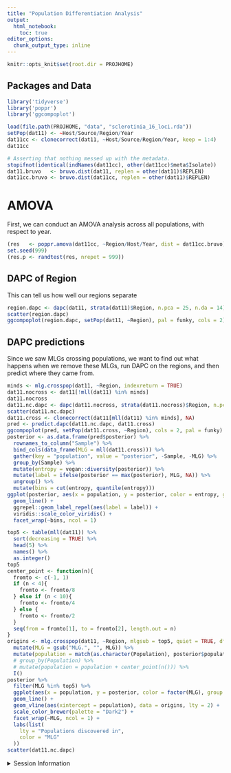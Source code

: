 ```yaml
---
title: "Population Differentiation Analysis"
output: 
  html_notebook:
    toc: true
editor_options: 
  chunk_output_type: inline
---
```




```r
knitr::opts_knit$set(root.dir = PROJHOME)
```




## Packages and Data

```r
library('tidyverse')
library('poppr')
library('ggcompoplot')
```

```r
load(file.path(PROJHOME, "data", "sclerotinia_16_loci.rda"))
setPop(dat11) <- ~Host/Source/Region/Year
dat11cc <- clonecorrect(dat11, ~Host/Source/Region/Year, keep = 1:4)
dat11cc

# Asserting that nothing messed up with the metadata.
stopifnot(identical(indNames(dat11cc), other(dat11cc)$meta$Isolate))
dat11.bruvo   <- bruvo.dist(dat11, replen = other(dat11)$REPLEN)
dat11cc.bruvo <- bruvo.dist(dat11cc, replen = other(dat11)$REPLEN)
```

# AMOVA

First, we can conduct an AMOVA analysis across all populations, with respect to
year.

```r
(res   <- poppr.amova(dat11cc, ~Region/Host/Year, dist = dat11cc.bruvo))
set.seed(999)
(res.p <- randtest(res, nrepet = 999))
```

## DAPC of Region

This can tell us how well our regions separate

```r
region.dapc <- dapc(dat11, strata(dat11)$Region, n.pca = 25, n.da = 14)
scatter(region.dapc)
ggcompoplot(region.dapc, setPop(dat11, ~Region), pal = funky, cols = 2)
```


## DAPC predictions

Since we saw MLGs crossing populations, we want to find out what happens when
we remove these MLGs, run DAPC on the regions, and then predict where they came
from.

```r
minds <- mlg.crosspop(dat11, ~Region, indexreturn = TRUE)
dat11.nocross <- dat11[!mll(dat11) %in% minds]
dat11.nocross
dat11.nc.dapc <- dapc(dat11.nocross, strata(dat11.nocross)$Region, n.pca = 11, n.da = 14)
scatter(dat11.nc.dapc)
dat11.cross <- clonecorrect(dat11[mll(dat11) %in% minds], NA)
pred <- predict.dapc(dat11.nc.dapc, dat11.cross)
ggcompoplot(pred, setPop(dat11.cross, ~Region), cols = 2, pal = funky)
posterior <- as.data.frame(pred$posterior) %>% 
  rownames_to_column("Sample") %>%
  bind_cols(data_frame(MLG = mll(dat11.cross))) %>%
  gather(key = "population", value = "posterior", -Sample, -MLG) %>%
  group_by(Sample) %>%
  mutate(entropy = vegan::diversity(posterior)) %>%
  mutate(label = ifelse(posterior == max(posterior), MLG, NA)) %>%
  ungroup() %>%
  mutate(bins = cut(entropy, quantile(entropy)))
ggplot(posterior, aes(x = population, y = posterior, color = entropy, group = Sample)) +
  geom_line() +
  ggrepel::geom_label_repel(aes(label = label)) +
  viridis::scale_color_viridis() +
  facet_wrap(~bins, ncol = 1)
```


```r
top5 <- table(mll(dat11)) %>% 
  sort(decreasing = TRUE) %>% 
  head(5) %>%
  names() %>%
  as.integer()
top5
center_point <- function(n){
  fromto <- c(-1, 1)
  if (n < 4){
    fromto <- fromto/8
  } else if (n < 10){
    fromto <- fromto/4
  } else {
    fromto <- fromto/2
  }
  seq(from = fromto[1], to = fromto[2], length.out = n)
}
origins <- mlg.crosspop(dat11, ~Region, mlgsub = top5, quiet = TRUE, df = TRUE) %>%
  mutate(MLG = gsub("MLG.", "", MLG)) %>%
  mutate(population = match(as.character(Population), posterior$population %>% unique %>% sort)) %>%
  # group_by(Population) %>%
  # mutate(population = population + center_point(n())) %>%
  I()
posterior %>%
  filter(MLG %in% top5) %>%
  ggplot(aes(x = population, y = posterior, color = factor(MLG), group = MLG)) +
  geom_line() +
  geom_vline(aes(xintercept = population), data = origins, lty = 2) +
  scale_color_brewer(palette = "Dark2") +
  facet_wrap(~MLG, ncol = 1) +
  labs(list(
    lty = "Populations discovered in",
    color = "MLG"
  ))
scatter(dat11.nc.dapc)
```


<details>
<summary>Session Information</summary>

```r
options(width = 100)
devtools::session_info()
```

</details>
